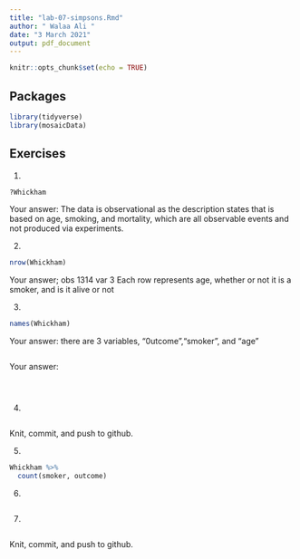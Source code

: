 ```yaml
---
title: "lab-07-simpsons.Rmd"
author: " Walaa Ali "
date: "3 March 2021"
output: pdf_document
---
```


```r
knitr::opts_chunk$set(echo = TRUE)
```

## Packages

```r
library(tidyverse) 
library(mosaicData)
```


## Exercises


1.  
```r
?Whickham
```
    
Your answer:
The data is observational as the description states that is based on age, smoking, and mortality, which are all observable events and not produced via experiments.



2.  
```r
nrow(Whickham)

```

Your answer;
obs 1314  var 3
Each row represents age, whether or not it is a smoker, and is it alive or not

3.  

```r
names(Whickham)
```

Your answer:  there are 3 variables, "0utcome","smoker", and "age"


```r


```

Your answer: 

```r

```


```r

```

```r

```


4. 

```r

```

Knit, commit, and push to github.

5. 

```r
Whickham %>%
  count(smoker, outcome)
```

6.

```r

```

7. 

```r

```

Knit, commit, and push to github.